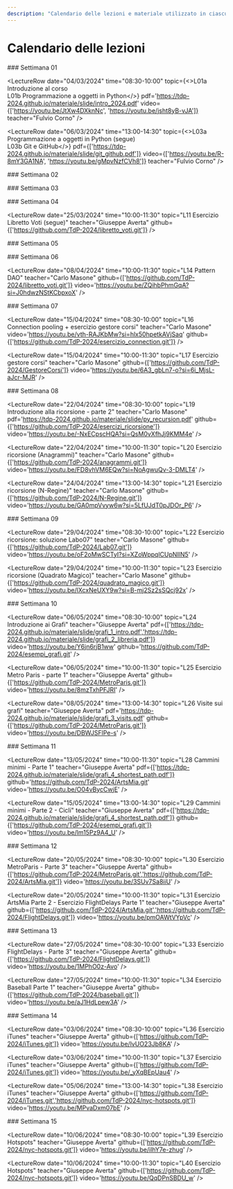 ```yaml
---
description: "Calendario delle lezioni e materiale utilizzato in ciascuna lezione"
---
```



# Calendario delle lezioni


<LectureTable defaultType="Lezione" showMaterial={true} language='IT'>

<LectureDivider>
### Settimana 01
</LectureDivider>

<LectureRow
    date="04/03/2024" time="08:30-10:00"
    topic={<>L01a Introduzione al corso<br/>L01b Programmazione a oggetti in Python</>}
    pdf='https://tdp-2024.github.io/materiale/slide/intro_2024.pdf'
    video={['https://youtu.be/JtXw4DXknNc', 'https://youtu.be/jsht8yB-vJA']}
    teacher="Fulvio Corno"
/>

<LectureRow
    date="04/03/2024" time="10:00-11:30"
    topic="L02 Programmazione a oggetti in Python (segue)" 
    pdf='https://tdp-2024.github.io/materiale/slide/py_oop.pdf'
    video='https://youtu.be/NQMJoujZB4g'
    github='https://github.com/TdP-2024/libretto_voti'
    teacher="Fulvio Corno"
/>

<LectureRow
    date="05/03/2024" time="13:00-16:00"
    topic="LAB01 - Squadra 1 (Cognome A-J)" 
    type="Laboratorio"
    teacher="Giuseppe Averta"
    github='https://github.com/TdP-2024/Lab01'
/>

<LectureRow
    date="06/03/2024" time="13:00-14:30"
    topic={<>L03a Programmazione a oggetti in Python (segue)<br/>L03b Git e GitHub</>}
    pdf={['https://tdp-2024.github.io/materiale/slide/git_github.pdf']}
    video={['https://youtu.be/R-8mY3GA1NA', 'https://youtu.be/gMpvNzfCVh8']}
    teacher="Fulvio Corno"
/>

<LectureRow
    date="06/03/2024" time="16:00-19:00"
    topic="LAB01 - Squadra 2 (Cognome L-Z)" 
    type="Laboratorio"
    teacher="Francesca Pistilli"
    github='https://github.com/TdP-2024/Lab01'
/>

<LectureDivider>
### Settimana 02
</LectureDivider>

<LectureRow
    date="11/03/2024" time="08:30-10:00"
    topic="L04 Ereditarietà e Polimorfismo" 
    teacher="Fulvio Corno"
    video='https://youtu.be/_r4zDAYFJLo'
/>

<LectureRow
    date="11/03/2024" time="10:00-11:30"
    topic="L05 Moduli e Package" 
    teacher="Fulvio Corno"
    pdf='https://tdp-2024.github.io/materiale/slide/py_modules.pdf'
    video='https://youtu.be/BYbK1AB9r9U'
/>

<LectureRow
    date="12/03/2024" time="13:00-16:00"
    topic="LAB02 - Squadra 2 (Cognome L-Z)" 
    type="Laboratorio"
    teacher="Francesca Pistilli"
    github="https://github.com/TdP-2024/Lab02.git"
/>

<LectureRow
    date="13/03/2024" time="13:00-14:30"
    topic="L06 Esercizio 'Libretto Voti'" 
    teacher="Fulvio Corno"
    type='Esercitazione'
    github='https://github.com/TdP-2024/libretto_voti/blob/master/readme.md'
    video='https://youtu.be/Mno0afWTf0E'
/>

<LectureRow
    date="13/03/2024" time="16:00-19:00"
    topic="LAB02 - Squadra 1 (Cognome A-J)" 
    type="Laboratorio"
    teacher="Giuseppe Averta"
    github="https://github.com/TdP-2024/Lab02.git"
/>

<LectureDivider>
### Settimana 03
</LectureDivider>

<LectureRow
    date="18/03/2024" time="08:30-10:00"
    topic="L07 Esercizio 'Libretto Voti' (segue)" 
    teacher="Fulvio Corno"
    type='Esercitazione'
    video='https://youtu.be/xdt3Cfzsu6Y'
/>

<LectureRow
    date="18/03/2024" time="10:00-11:30"
    topic="L08 Strutture dati e collection" 
    teacher="Fulvio Corno"
    pdf='https://tdp-2024.github.io/materiale/slide/py_collections.pdf'
    video='https://youtu.be/gnFNK5bGRvU'
/>

<LectureRow
    date="19/03/2024" time="13:00-16:00"
    topic="LAB03 - Squadra 1 (Cognome A-J)" 
    type="Laboratorio"
    teacher="Francesca Pistilli"
    github="https://github.com/TdP-2024/Lab03.git"
/>

<LectureRow
    date="20/03/2024" time="13:00-14:30"
    topic="L09 Strutture dati e collection (segue)" 
    teacher="Fulvio Corno"
    video='https://youtu.be/QyCPcNGJdnk'
/>

<LectureRow
    date="20/03/2024" time="16:00-19:00"
    topic="LAB03 - Squadra 2 (Cognome L-Z)" 
    type="Laboratorio"
    teacher="Giuseppe Averta"
    github="https://github.com/TdP-2024/Lab03.git"
/>

<LectureDivider>
### Settimana 04
</LectureDivider>

<LectureRow
    date="25/03/2024" time="08:30-10:00"
    topic="L10 Interfacce Grafiche" 
    teacher="Giuseppe Averta"
    video='https://youtu.be/ZcPob_A7nVA'
    pdf='https://tdp-2024.github.io/materiale/slide/flet.pdf'
    github='https://github.com/TdP-2024/esempi_flet.git'
/>

<LectureRow
    date="25/03/2024" time="10:00-11:30"
    topic="L11 Esercizio Libretto Voti (segue)" 
    teacher="Giuseppe Averta"
    github={['https://github.com/TdP-2024/libretto_voti.git']}
/>

<LectureRow
    date="26/03/2024" time="13:00-16:00"
    topic="LAB04 - Squadra 2 (Cognome L-Z)" 
    type="Laboratorio"
    teacher="Francesca Pistilli"
    github='https://github.com/TdP-2024/Lab04.git'
/>

<LectureRow
    date="27/03/2024" time="13:00-14:30"
    topic="L12 Esercizio Indovina Numero" 
    teacher="Giuseppe Averta"
    video="https://www.youtube.com/watch?v=hLRbF-W2INo"
    github='https://github.com/TdP-2024/indovina_numero.git'
/>

<LectureRow
    date="27/03/2024" time="16:00-19:00"
    topic="LAB04 - Squadra 1 (Cognome A-J)" 
    type="Laboratorio"
    teacher="Giuseppe Averta"
    github='https://github.com/TdP-2024/Lab04.git'
/>

<LectureDivider>
### Settimana 05
</LectureDivider>

<LectureRow variant='info'
    topic="Sospensione Didattica" 
    teacher=""
    type=""
/>

<LectureDivider>
### Settimana 06
</LectureDivider>

<LectureRow
    date="08/04/2024" time="08:30-10:00"
    topic="L13 Accesso a database in Python" 
    teacher="Carlo Masone"
    pdf='https://tdp-2024.github.io/materiale/slide/py_database.pdf'
    video='https://youtu.be/RmIcMHOzVSw?si=9rQap3PhdUApgHNw'
/>

<LectureRow
    date="08/04/2024" time="10:00-11:30"
    topic="L14 Pattern DAO" 
    teacher="Carlo Masone"
    github={['https://github.com/TdP-2024/libretto_voti.git']}
    video='https://youtu.be/ZQihbPhmGqA?si=J0hdwzNStKCbpxoX'
/>

<LectureRow
    date="09/04/2024" time="13:00-16:00"
    topic="LAB05 - Squadra 1 (Cognome A-J)" 
    type="Laboratorio"
    teacher="Carlo Masone"
    github='https://github.com/TdP-2024/Lab05.git'
/>

<LectureRow
    date="10/04/2024" time="13:00-14:30"
    topic="L15 Object Relational Mapping" 
    teacher="Carlo Masone"
    github='https://github.com/TdP-2024/yelp'
    video='https://youtu.be/R5xAe1ovtQQ?si=ECGcSJ_jR6gScP7Y'
/>

<LectureRow
    date="10/04/2024" time="16:00-19:00"
    topic="LAB05 - Squadra 2 (Cognome L-Z)" 
    type="Laboratorio"
    teacher="Carlo Masone"
    github='https://github.com/TdP-2024/Lab05.git'
/>

<LectureDivider>
### Settimana 07
</LectureDivider>

<LectureRow
    date="15/04/2024" time="08:30-10:00"
    topic="L16 Connection pooling + esercizio gestore corsi" 
    teacher="Carlo Masone"
    video='https://youtu.be/vth-RAJKbMw?si=hlx50hpetkAVjSaq'
    github={['https://github.com/TdP-2024/esercizio_connection.git']}
/>

<LectureRow
    date="15/04/2024" time="10:00-11:30"
    topic="L17 Esercizio gestore corsi" 
    teacher="Carlo Masone"
    github={['https://github.com/TdP-2024/GestoreCorsi']}
    video='https://youtu.be/6A3_gbLn7-o?si=6i_MjsL-aJcr-MJR'
/>

<LectureRow
    date="16/04/2024" time="13:00-16:00"
    topic="LAB06 - Squadra 1 (Cognome L-Z)" 
    type="Laboratorio"
    teacher="Carlo Masone"
    github='https://github.com/TdP-2024/Lab06.git'
/>

<LectureRow
    date="17/04/2024" time="13:00-14:30"
    topic="L18 Introduzione alla ricorsione" 
    teacher="Carlo Masone"
    pdf='https://tdp-2024.github.io/materiale/slide/py_recursion.pdf'
    video='https://youtu.be/S3H7ItWZRik?si=eXFC5YCZt5cdxsIu'
    github='https://github.com/TdP-2024/esercizi_ricorsione.git'
/>

<LectureRow
    date="17/04/2024" time="16:00-19:00"
    topic="LAB06 - Squadra 2 (Cognome A-J)" 
    type="Laboratorio"
    teacher="Carlo Masone"
    github='https://github.com/TdP-2024/Lab06.git'
/>

<LectureDivider>
### Settimana 08
</LectureDivider>

<LectureRow
    date="22/04/2024" time="08:30-10:00"
    topic="L19 Introduzione alla ricorsione - parte 2" 
    teacher="Carlo Masone"
    pdf='https://tdp-2024.github.io/materiale/slide/py_recursion.pdf'
    github={['https://github.com/TdP-2024/esercizi_ricorsione']}
    video='https://youtu.be/-NxECpscHQA?si=QsM0vXfhJj9KMM4e'
/>

<LectureRow
    date="22/04/2024" time="10:00-11:30"
    topic="L20 Esercizio ricorsione (Anagrammi)" 
    teacher="Carlo Masone"
    github={['https://github.com/TdP-2024/anagrammi.git']}
    video='https://youtu.be/FD8vhVM6EQw?si=NoAgwuQv-3-DMLT4'
/>

<LectureRow
    date="23/04/2024" time="13:00-16:00"
    topic="LAB07 - Squadra 2 (Cognome A-J)" 
    type="Laboratorio"
    teacher="Carlo Masone"
    github='https://github.com/TdP-2024/Lab07.git'
/>

<LectureRow
    date="24/04/2024" time="13:00-14:30"
    topic="L21 Esercizio ricorsione (N-Regine)" 
    teacher="Carlo Masone"
    github={['https://github.com/TdP-2024/N-Regine.git']}
    video='https://youtu.be/GA0mpVvyw6w?si=5LfUJdT0pJDOr_P6'
/>

<LectureRow
    date="24/04/2024" time="16:00-19:00"
    topic="LAB07 - Squadra 1 (Cognome L-Z)" 
    type="Laboratorio"
    teacher="Carlo Masone"
    github='https://github.com/TdP-2024/Lab07.git'
/>

<LectureDivider>
### Settimana 09
</LectureDivider>

<LectureRow
    date="29/04/2024" time="08:30-10:00"
    topic="L22 Esercizio ricorsione: soluzione Labo07" 
    teacher="Carlo Masone"
    github={['https://github.com/TdP-2024/Lab07.git']}
    video='https://youtu.be/oF2oMwSCTyI?si=XZoWppqlCUpNIlN5'
/>

<LectureRow
    date="29/04/2024" time="10:00-11:30"
    topic="L23 Esercizio ricorsione (Quadrato Magico)" 
    teacher="Carlo Masone"
    github={['https://github.com/TdP-2024/quadrato_magico.git']}
    video='https://youtu.be/lXcxNeUXY9w?si=B-mj2Sz2sSQcj92x'
/>

<LectureRow
    date="30/04/2024" time="13:00-16:00"
    topic="LAB08 - Squadra 1 e 2" 
    type="Laboratorio"
    teacher="Francesca Pistilli"
    github='https://github.com/TdP-2024/Lab08.git'
/>

<LectureRow variant='info'
    date="01/05/2024"
    topic="Sospensione Didattica" 
    teacher=""
    type=""
/>

<LectureDivider>
### Settimana 10
</LectureDivider>

<LectureRow
    date="06/05/2024" time="08:30-10:00"
    topic="L24 Introduzione ai Grafi" 
    teacher="Giuseppe Averta"
    pdf={['https://tdp-2024.github.io/materiale/slide/grafi_1_intro.pdf','https://tdp-2024.github.io/materiale/slide/grafi_2_libreria.pdf']}
    video='https://youtu.be/Y6jn6rjB1ww'
    github='https://github.com/TdP-2024/esempi_grafi.git'
/>

<LectureRow
    date="06/05/2024" time="10:00-11:30"
    topic="L25 Esercizio Metro Paris - parte 1" 
    teacher="Giuseppe Averta"
    github={['https://github.com/TdP-2024/MetroParis.git']}
    video='https://youtu.be/8mzTxhPFJRI'
/>

<LectureRow
    date="07/05/2024" time="13:00-16:00"
    topic="LAB09 - Squadra 1 (Cognome A-J)" 
    type="Laboratorio"
    teacher="Giuseppe Averta"
    github='https://github.com/TdP-2024/Lab09.git'
/>

<LectureRow
    date="08/05/2024" time="13:00-14:30"
    topic="L26 Visite sui grafi" 
    teacher="Giuseppe Averta"
    pdf='https://tdp-2024.github.io/materiale/slide/grafi_3_visits.pdf'
    github={['https://github.com/TdP-2024/MetroParis.git']}
    video='https://youtu.be/DBWJSFlPe-s'
/>

<LectureRow
    date="08/05/2024" time="16:00-19:00"
    topic="LAB09 - Squadra 2 (Cognome L-Z)" 
    type="Laboratorio"
    teacher="Giuseppe Averta"
    github='https://github.com/TdP-2024/Lab09.git'
/>

<LectureDivider>
### Settimana 11
</LectureDivider>

<LectureRow
    date="13/05/2024" time="08:30-10:00"
    topic="L27 Esercizio ArtsMia" 
    teacher="Giuseppe Averta"
    video='https://youtu.be/5RjI0lZ_5cQ'
    github='https://github.com/TdP-2024/MetroParis.git'
/>

<LectureRow
    date="13/05/2024" time="10:00-11:30"
    topic="L28 Cammini minimi - Parte 1" 
    teacher="Giuseppe Averta"
    pdf={['https://tdp-2024.github.io/materiale/slide/grafi_4_shortest_path.pdf']}
    github='https://github.com/TdP-2024/ArtsMia.git'
    video='https://youtu.be/O04vBycCwjE'
/>

<LectureRow
    date="14/05/2024" time="13:00-16:00"
    topic="LAB10 - Squadra 2 (Cognome L-Z)" 
    type="Laboratorio"
    teacher="Giuseppe Averta"
    github='https://github.com/TdP-2024/Lab10.git'
/>

<LectureRow
    date="15/05/2024" time="13:00-14:30"
    topic="L29 Cammini minimi - Parte 2 - Cicli" 
    teacher="Giuseppe Averta"
    pdf={['https://tdp-2024.github.io/materiale/slide/grafi_4_shortest_path.pdf']}
    github={['https://github.com/TdP-2024/esempi_grafi.git']}
    video='https://youtu.be/lm15Pz9A4_U'
/>

<LectureRow
    date="15/05/2024" time="16:00-19:00"
    topic="LAB10 - Squadra 1 (Cognome A-J)" 
    type="Laboratorio"
    teacher="Giuseppe Averta"
    github='https://github.com/TdP-2024/Lab10.git'
/>

<LectureDivider>
### Settimana 12
</LectureDivider>

<LectureRow
    date="20/05/2024" time="08:30-10:00"
    topic="L30 Esercizio MetroParis - Parte 3" 
    teacher="Giuseppe Averta"
    github={['https://github.com/TdP-2024/MetroParis.git','https://github.com/TdP-2024/ArtsMia.git']}
    video='https://youtu.be/3SUv7Sa8iiU'
/>

<LectureRow
    date="20/05/2024" time="10:00-11:30"
    topic="L31 Esercizio ArtsMia Parte 2 - Esercizio FlightDelays Parte 1" 
    teacher="Giuseppe Averta"
    github={['https://github.com/TdP-2024/ArtsMia.git','https://github.com/TdP-2024/FlightDelays.git']}
    video='https://youtu.be/pmOAWtVYpVc'
/>

<LectureRow
    date="21/05/2024" time="13:00-16:00"
    topic="LAB11 - Squadra 2 (Cognome L-Z)" 
    type="Laboratorio"
    teacher="Giuseppe Averta"
    github='https://github.com/TdP-2024/Lab11.git'
/>

<LectureRow
    date="22/05/2024" time="13:00-14:30"
    topic="L32 Esercizio FlightDelays Parte 2" 
    teacher="Giuseppe Averta"
    github='https://github.com/TdP-2024/FlightDelays.git'
    video='https://youtu.be/u67skuk5_Qk'
/>

<LectureRow
    date="22/05/2024" time="16:00-19:00"
    topic="LAB11 - Squadra 1 (Cognome A-J)" 
    type="Laboratorio"
    teacher="Giuseppe Averta"
    github='https://github.com/TdP-2024/Lab11.git'
/>

<LectureDivider>
### Settimana 13
</LectureDivider>

<LectureRow
    date="27/05/2024" time="08:30-10:00"
    topic="L33 Esercizio FlightDelays - Parte 3" 
    teacher="Giuseppe Averta"
    github={['https://github.com/TdP-2024/FlightDelays.git']}
    video='https://youtu.be/1MPhO0z-Avo'
/>

<LectureRow
    date="27/05/2024" time="10:00-11:30"
    topic="L34 Esercizio Baseball Parte 1" 
    teacher="Giuseppe Averta"
    github={['https://github.com/TdP-2024/baseball.git']}
    video='https://youtu.be/aJ1HdLpew3A'
/>

<LectureRow
    date="28/05/2024" time="13:00-16:00"
    topic="LAB12 - Squadra 1 (Cognome A-J)" 
    type="Laboratorio"
    teacher="Francesca Pistilli"
    github='https://github.com/TdP-2024/Lab12.git'
/>

<LectureRow
    date="29/05/2024" time="13:00-14:30"
    topic="L35 Esercizio Baseball Parte 2" 
    teacher="Giuseppe Averta"
    github='https://github.com/TdP-2024/baseball.git'
    video='https://youtu.be/9lWn5YXhEOM'
/>

<LectureRow
    date="29/05/2024" time="16:00-19:00"
    topic="LAB12 - Squadra 2 (Cognome L-Z)" 
    type="Laboratorio"
    teacher="Francesca Pistilli"
    github='https://github.com/TdP-2024/Lab12.git'
/>

<LectureDivider>
### Settimana 14
</LectureDivider>

<LectureRow
    date="03/06/2024" time="08:30-10:00"
    topic="L36 Esercizio iTunes" 
    teacher="Giuseppe Averta"
    github={['https://github.com/TdP-2024/iTunes.git']}
    video='https://youtu.be/lvUO23Jb8KA'
/>

<LectureRow
    date="03/06/2024" time="10:00-11:30"
    topic="L37 Esercizio iTunes" 
    teacher="Giuseppe Averta"
    github={['https://github.com/TdP-2024/iTunes.git']}
    video='https://youtu.be/_yXqBEpUau4'
/>

<LectureRow
    date="04/06/2024" time="13:00-16:00"
    topic="LAB13 - Squadra 2 (Cognome L-Z)" 
    type="Laboratorio"
    teacher="Francesca Pistilli"
    github='https://github.com/TdP-2024/Lab13-Simulazione-esame.git'
/>

<LectureRow
    date="05/06/2024" time="13:00-14:30"
    topic="L38 Esercizio iTunes" 
    teacher="Giuseppe Averta"
    github={['https://github.com/TdP-2024/iTunes.git','https://github.com/TdP-2024/nyc-hotspots.git']}
    video='https://youtu.be/MPvaDxm07bE'
/>

<LectureRow
    date="05/06/2024" time="16:00-19:00"
    topic="LAB13 - Squadra 1 (Cognome A-J)" 
    type="Laboratorio"
    teacher="Francesca Pistilli"
    github='https://github.com/TdP-2024/Lab13-Simulazione-esame.git'
/>

<LectureDivider>
### Settimana 15
</LectureDivider>

<LectureRow
    date="10/06/2024" time="08:30-10:00"
    topic="L39 Esercizio Hotspots" 
    teacher="Giuseppe Averta"
    github={['https://github.com/TdP-2024/nyc-hotspots.git']}
    video='https://youtu.be/ilhY7e-zhug'
/>

<LectureRow
    date="10/06/2024" time="10:00-11:30"
    topic="L40 Esercizio Hotspots" 
    teacher="Giuseppe Averta"
    github={['https://github.com/TdP-2024/nyc-hotspots.git']}
    video='https://youtu.be/QqDPnSBDU_w'
/>

<LectureRow
    date="11/06/2024" time="13:00-16:00"
    topic="LAB14 - Squadra 1 (Cognome A-J)" 
    type="Laboratorio"
    teacher="Francesca Pistilli"
    github='https://github.com/TdP-2024/Lab14-Simulazione-esame.git'
/>

<LectureRow
    date="12/06/2024" time="13:00-14:30"
    topic="L41 Open-questions & Esame wrap-up" 
    teacher="Giuseppe Averta"
/>

<LectureRow
    date="12/06/2024" time="16:00-19:00"
    topic="LAB14 - Squadra 1 (Cognome L-Z)" 
    type="Laboratorio"
    teacher="Francesca Pistilli"
    github='https://github.com/TdP-2024/Lab14-Simulazione-esame.git'
/>

</LectureTable>


